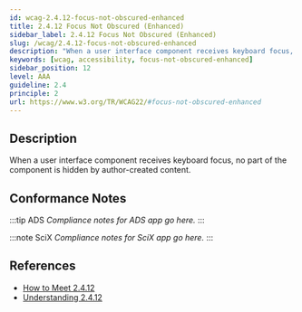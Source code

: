 ```yaml
---
id: wcag-2.4.12-focus-not-obscured-enhanced
title: 2.4.12 Focus Not Obscured (Enhanced)
sidebar_label: 2.4.12 Focus Not Obscured (Enhanced)
slug: /wcag/2.4.12-focus-not-obscured-enhanced
description: "When a user interface component receives keyboard focus, no part of the component is hidden by author-created content."
keywords: [wcag, accessibility, focus-not-obscured-enhanced]
sidebar_position: 12
level: AAA
guideline: 2.4
principle: 2
url: https://www.w3.org/TR/WCAG22/#focus-not-obscured-enhanced
---
```


## Description

When a user interface component receives keyboard focus, no part of the component is hidden by author-created content.

## Conformance Notes

:::tip ADS
_Compliance notes for ADS app go here._
:::

:::note SciX
_Compliance notes for SciX app go here._
:::

## References

- [How to Meet 2.4.12](https://www.w3.org/WAI/WCAG22/quickref/#focus-not-obscured-enhanced)
- [Understanding 2.4.12](https://www.w3.org/WAI/WCAG22/Understanding/focus-not-obscured-enhanced.html)


